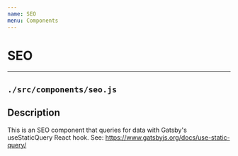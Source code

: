 ```yaml
---
name: SEO
menu: Components
---
```


# SEO
---
## ```./src/components/seo.js```
## Description
This is an SEO component that queries for data with Gatsby's useStaticQuery React hook.
See: https://www.gatsbyjs.org/docs/use-static-query/